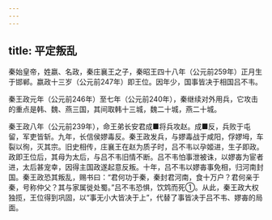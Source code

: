 ```yaml
---
---
---
```

title: 平定叛乱
---



秦始皇帝，姓嬴、名政，秦庄襄王之子，秦昭王四十八年（公元前259年）正月生于邯郸。嬴政十三岁（公元前247年）即王位。因年少，国事皆决于相国吕不韦。

秦王政元年（公元前246年）至七年（公元前240年），秦继续对外用兵，它攻击的重点是韩、魏、燕三国，其间取韩十三城，魏二十城，燕二十城。

秦王政八年（公元前239年），命王弟长安君成■将兵攻赵。成■反，兵败于屯留，军吏皆斩。九年，长信侯嫪毒反。秦王政发兵，与嫪毒战于咸阳，俘嫪坶，车裂以徇，灭其宗。旧史相传，庄襄王在赵为质子时，吕不韦以孕姬进，生子即政。政即王位后，其母为太后，与吕不韦旧情不断。吕不韦怕事泄被诛，以嫪毐为宦者进，太后甚宠幸，因得主国政遂起意反叛。十年，吕不韦以嫪毐事免相，归河南封国。秦王政恐其叛乱，赐书曰：“君何功于秦，秦封君河南，食十万户？君何亲于秦，号称仲父？其与家属徙处蜀。”吕不韦恐惧，饮鸩而死①。从此，秦王政大权独揽，王位得到巩固，以“事无小大皆决于上”，代替了事皆决于吕不韦、嫪毐的局面。